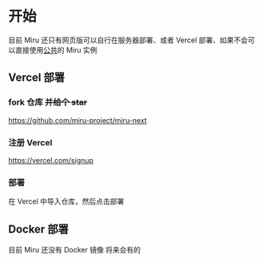 # 开始


目前 Miru 还只有网页版可以自行在服务器部署、或者 Vercel 部署、如果不会可以直接使用[公共](/docs/start-using)的 Miru 实例

## Vercel 部署

<Steps>

### fork 仓库 ~~并给个 star~~

https://github.com/miru-project/miru-next

### 注册 Vercel

https://vercel.com/signup

### 部署

在 Vercel 中导入仓库，然后点击部署


</Steps>

## Docker 部署

目前 Miru 还没有 Docker 镜像 将来会有的